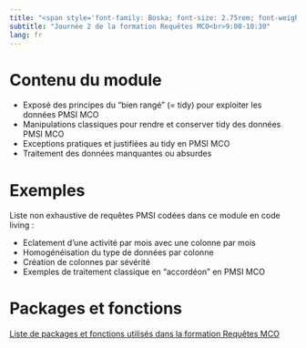 ```yaml
---
title: "<span style='font-family: Boska; font-size: 2.75rem; font-weight: 800;'>Données PMSI MCO \"bien rangés\" (tidy)</span>"
subtitle: "Journée 2 de la formation Requêtes MCO<br>9:00-10:30"
lang: fr
---
```



# Contenu du module  

-   Exposé des principes du "bien rangé" (= tidy) pour exploiter les données PMSI MCO
-   Manipulations classiques pour rendre et conserver tidy des données PMSI MCO
-   Exceptions pratiques et justifiées au tidy en PMSI MCO
-   Traitement des données manquantes ou absurdes

# Exemples

Liste non exhaustive de requêtes PMSI codées dans ce module en code living :  

-   Eclatement d'une activité par mois avec une colonne par mois
-   Homogénéisation du type de données par colonne
-   Création de colonnes par sévérité  
-   Exemples de traitement classique en "accordéon" en PMSI MCO  

# Packages et fonctions

[Liste de packages et fonctions utilisés dans la formation Requêtes MCO](../package_function_mco.qmd)
